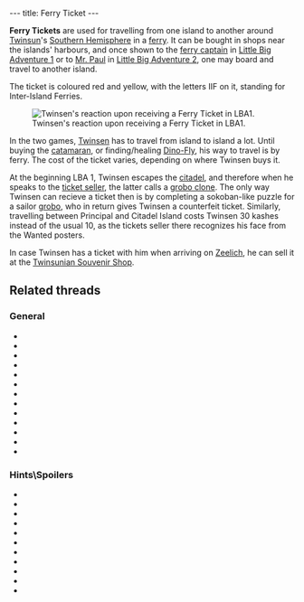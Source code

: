 ---
title: Ferry Ticket
---

{{twinsunica import}}{{Infobox Item
 |image=Ticket.gif
 |type=currency
 |critical=yes
 |magical=no
 |unique=no
 |lba1=yes
 |lba2=yes
 |upgrades=no
 |rowposition=5
 |columnposition=5
 |effect=grants access
 |effectamount=some
 |purpose=
 |combattype=none
 |powerlevel=none
 |rate=none
 |range=none
 |damage=none
}}

'''Ferry Tickets''' are used for travelling from one island to another around [[Twinsun]]'s [[Southern Hemisphere]] in a [[ferry]]. It can be bought in shops near the islands' harbours, and once shown to the [[ferry captain]] in [[Little Big Adventure 1]] or to [[Mr. Paul]] in [[Little Big Adventure 2]], one may board and travel to another island.

The ticket is coloured red and yellow, with the letters IIF on it, standing for Inter-Island Ferries.

[[Image:LBA1_-_Twinsen_obtains_Ferry_Ticket.JPG|right|thumb|Twinsen's reaction upon receiving a Ferry Ticket in LBA1.]]

In the two games, [[Twinsen]] has to travel from island to island a lot. Until buying the [[catamaran]], or finding/healing [[Dino-Fly]], his way to travel is by ferry. The cost of the ticket varies, depending on where Twinsen buys it.

At the beginning LBA 1, Twinsen escapes the [[citadel]], and therefore when he speaks to the [[Ferry ticket clerk (rabbibunny)|ticket seller]], the latter calls a [[grobo clone]]. The only way Twinsen can recieve a ticket then is by completing a sokoban-like puzzle for a sailor [[grobo]], who in return gives Twinsen a counterfeit ticket. Similarly, travelling between Principal and Citadel Island costs Twinsen 30 kashes instead of the usual 10, as the tickets seller there recognizes his face from the Wanted posters.

In case Twinsen has a ticket with him when arriving on [[Zeelich]], he can sell it at the [[Twinsunian Souvenir Shop]].

==Related threads==
===General===
* {{thread|id=11024|title=some fun stuff and tips}}
* {{thread|id=95|title= Rain on Desert Island in LBA 2}}
* {{thread|id=8267|title=Bug Thingy...}}
* {{thread|id=6443|title=Raining on desert island glitch.}}
* {{thread|id=5140|title=Zoe and Twinsen}}
* {{thread|id=4666|title=Cheating Bugs! There everywhere!}}
* {{thread|id=2132|title=LBA 2 - Citadel Island}}
* {{thread|id=1693|title=My, my...}}
* {{thread|id=1756|title=bugs}}
* {{thread|id=1281|title=Bugs:)}}
* {{thread|id=677|title=Another Quote}}
* {{thread|id=418|title=hehe...}}
* {{thread|id=368|title=Little Big Adventure 2}}

===Hints\Spoilers===
* {{thread|id=8708|title=A Tralu thingie}}
* {{thread|id=7717|title=Cheat poll}}
* {{thread|id=7360|title=Found a way to make your Dino-Fly fly with the rain}}
* {{thread|id=6978|title=LBA2 Bug makes it easier.}}
* {{thread|id=6414|title=It is a bug?}}
* {{thread|id=5660|title=Let me add something to the "take zoe to desert island" trick}}
* {{thread|id=5695|title=i dont know if this wuz found already, but heres a bug for begginers}}
* {{thread|id=5258|title=Desert Island in tha rain}}
* {{thread|id=2543|title=Dinofly Maddness}}
* {{thread|id=1312|title=Do you know this one?}}
* {{thread|id=673|title=Rain}}